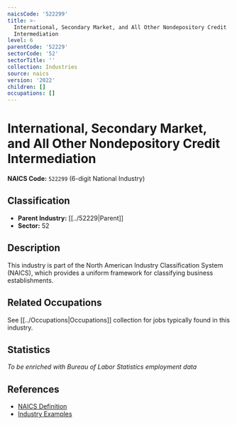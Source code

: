 ```yaml
---
naicsCode: '522299'
title: >-
  International, Secondary Market, and All Other Nondepository Credit
  Intermediation
level: 6
parentCode: '52229'
sectorCode: '52'
sectorTitle: ''
collection: Industries
source: naics
version: '2022'
children: []
occupations: []
---
```

# International, Secondary Market, and All Other Nondepository Credit Intermediation

**NAICS Code:** `522299` (6-digit National Industry)

## Classification

- **Parent Industry:** [[../52229|Parent]]
- **Sector:** 52

## Description

This industry is part of the North American Industry Classification System (NAICS), which provides a uniform framework for classifying business establishments.

## Related Occupations

See [[../Occupations|Occupations]] collection for jobs typically found in this industry.

## Statistics

*To be enriched with Bureau of Labor Statistics employment data*

## References

- [NAICS Definition](https://www.census.gov/naics/)
- [Industry Examples](https://www.census.gov/naics/2022NAICS/)
